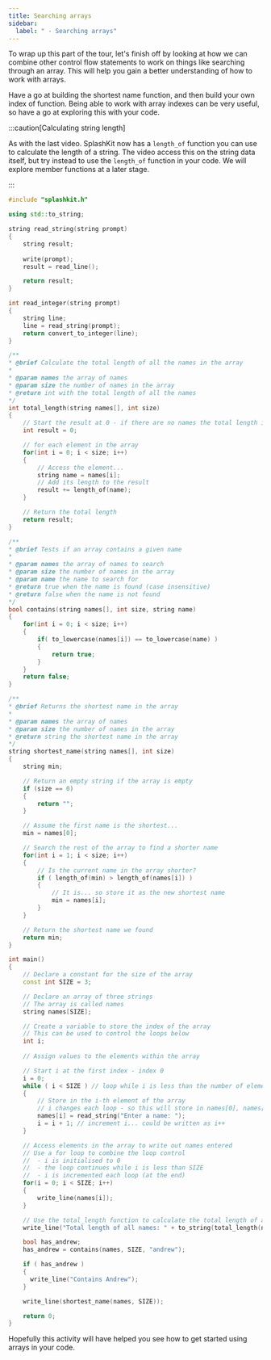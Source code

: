 ```yaml
---
title: Searching arrays
sidebar:
  label: " - Searching arrays"
---
```


To wrap up this part of the tour, let's finish off by looking at how we can combine other control flow statements to work on things like searching through an array. This will help you gain a better understanding of how to work with arrays.

<div class="not-content">
  <YouTube id="vAgCn8Rreh0" params="fs=1&modestbranding=1&rel=0"/>
</div>

Have a go at building the shortest name function, and then build your own index of function. Being able to work with array indexes can be very useful, so have a go at exploring this with your code.

:::caution[Calculating string length]

As with the last video. SplashKit now has a `length_of` function you can use to calculate the length of a string. The video access this on the string data itself, but try instead to use the `length_of` function in your code. We will explore member functions at a later stage.

:::

<Accordion>
  <AccordionItem
    header="Code for shortest name and contains"
  >

  ```cpp {47-66,68-101,141-149}
  #include "splashkit.h"

  using std::to_string;

  string read_string(string prompt)
  {
      string result;
      
      write(prompt);
      result = read_line();

      return result;
  }

  int read_integer(string prompt)
  {
      string line;
      line = read_string(prompt);
      return convert_to_integer(line);
  }

  /**
  * @brief Calculate the total length of all the names in the array
  * 
  * @param names the array of names
  * @param size the number of names in the array
  * @return int with the total length of all the names
  */
  int total_length(string names[], int size)
  {
      // Start the result at 0 - if there are no names the total length is 0
      int result = 0;

      // for each element in the array
      for(int i = 0; i < size; i++)
      {
          // Access the element...
          string name = names[i];
          // Add its length to the result
          result += length_of(name);
      }

      // Return the total length
      return result;
  }

  /**
  * @brief Tests if an array contains a given name
  * 
  * @param names the array of names to search
  * @param size the number of names in the array
  * @param name the name to search for
  * @return true when the name is found (case insensitive)
  * @return false when the name is not found
  */
  bool contains(string names[], int size, string name)
  {
      for(int i = 0; i < size; i++)
      {
          if( to_lowercase(names[i]) == to_lowercase(name) )
          {
              return true;
          }
      }
      return false;
  }

  /**
  * @brief Returns the shortest name in the array
  * 
  * @param names the array of names
  * @param size the number of names in the array
  * @return string the shortest name in the array
  */
  string shortest_name(string names[], int size)
  {
      string min;

      // Return an empty string if the array is empty
      if (size == 0)
      {
          return "";
      }

      // Assume the first name is the shortest...
      min = names[0];

      // Search the rest of the array to find a shorter name
      for(int i = 1; i < size; i++)
      {
          // Is the current name in the array shorter?
          if ( length_of(min) > length_of(names[i]) )
          {
              // It is... so store it as the new shortest name
              min = names[i];
          }
      }

      // Return the shortest name we found
      return min;
  }

  int main()
  {
      // Declare a constant for the size of the array
      const int SIZE = 3;

      // Declare an array of three strings
      // The array is called names
      string names[SIZE];

      // Create a variable to store the index of the array
      // This can be used to control the loops below
      int i;
      
      // Assign values to the elements within the array

      // Start i at the first index - index 0
      i = 0;
      while ( i < SIZE ) // loop while i is less than the number of elements
      {
          // Store in the i-th element of the array
          // i changes each loop - so this will store in names[0], names[1], ...
          names[i] = read_string("Enter a name: ");
          i = i + 1; // increment i... could be written as i++
      }

      // Access elements in the array to write out names entered
      // Use a for loop to combine the loop control
      //  - i is initialised to 0
      //  - the loop continues while i is less than SIZE
      //  - i is incremented each loop (at the end)
      for(i = 0; i < SIZE; i++)
      {
          write_line(names[i]);
      }

      // Use the total_length function to calculate the total length of all the names
      write_line("Total length of all names: " + to_string(total_length(names, SIZE)));

      bool has_andrew;
      has_andrew = contains(names, SIZE, "andrew");

      if ( has_andrew )
      {
        write_line("Contains Andrew");
      }

      write_line(shortest_name(names, SIZE));

      return 0;
  }
  ```

  </AccordionItem>
</Accordion>

Hopefully this activity will have helped you see how to get started using arrays in your code.
